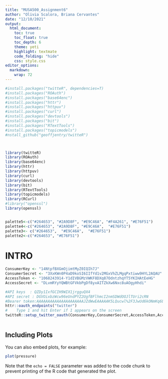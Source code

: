 ```yaml
---
title: "MUSA500_Assignment6"
author: "Olivia Scalora, Briana Cervantes"
date: "12/10/2021"
output:
  html_document:
    toc: true 
    toc_float: true 
    toc_depth: 6
    theme: yeti
    highlight: textmate
    code_folding: "hide"
    css: style.css
editor_options: 
  markdown: 
    wrap: 72
---
```


```r

#install.packages("twitteR", dependencies=T)
#install.packages("ROAuth")
#install.packages("base64enc")
#install.packages("httr")
#install.packages("httpuv")
#install.packages("curl")
#install.packages("devtools")
#install.packages("bit")
#install.packages("RTextTools")
#install.packages("topicmodels")
#nstall_github("geoffjentry/twitteR")



library(twitteR)
library(ROAuth)
library(base64enc)
library(httr)
library(httpuv)
library(curl)
library(devtools)
library(bit)
library(RTextTools)
library(topicmodels)
library(RCurl) 
#library("openssl")
library(openssl)


palette5<-c("#264653", "#2A9D8F", "#E9C46A", "#F4A261", "#E76F51")
palette4<-c("#264653", "#2A9D8F", "#E9C46A",  "#E76F51")
palette3<- c("#264653",  "#E9C46A",  "#E76F51")
palette2<-c("#264653", "#E76F51")


```

# INTRO

```r






ConsumerKey <- "14NtpfBXGmOjimtMyZ0IQIh7J"
ConsumerSecret <- "3XxKWn0P4aD9koSI6IIfYd1v2MGxVhZLMgqPxtiww9HYL2AQAU"
AccessToken <- "1068243914-Y1dIVBGMzVWKF8DXq87OdntzhqYT5YKIHAtEeHG"
AccessSecret <- "DLvmRYyYQWBtGFVkbPgDf8yxAITZkXw6Nxc8uAOgyHhdi"

#API keys  : QZDy1IxfGCIH9WIX1jrgguQX4
#API secret : DGVOixbzWcw96eUndPYZ2UgfBFlhmcI2nmSDWdOOJlTUri2cRN
#Bearer token:AAAAAAAAAAAAAAAAAAAAAJZdWwEAAAAAK5LQucwl%2F3JwUd6kONmKq6LCtIc%3DWedineLCRq1snAtVxNePRC6B87Voqv40GcjbxhejBbGlM70NEQ
httr::oauth_endpoints("twitter")
#    Type 1 and hit Enter if 1 appears on the screen
twitteR::setup_twitter_oauth(ConsumerKey,ConsumerSecret,AccessToken,AccessSecret)



```

## Including Plots

You can also embed plots, for example:

```r
plot(pressure)
```

Note that the `echo = FALSE` parameter was added to the code chunk to prevent printing of the R code that generated the plot.
